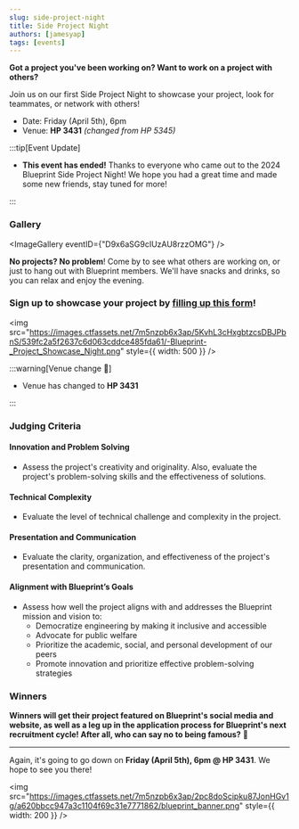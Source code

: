 ```yaml
---
slug: side-project-night
title: Side Project Night
authors: [jamesyap]
tags: [events]
---
```


**Got a project you've been working on? Want to work on a project with others?**

Join us on our first Side Project Night to showcase your project, look for teammates, or network with others!

- Date: Friday (April 5th), 6pm
- Venue: **HP 3431** _(changed from HP 5345)_

<!--truncate-->

:::tip[Event Update]

- **This event has ended!** Thanks to everyone who came out to the 2024 Blueprint Side Project Night! We hope you had a great time and made some new friends, stay tuned for more!

:::

### Gallery


<ImageGallery eventID={"D9x6aSG9cIUzAU8rzzOMG"} />

**No projects? No problem**! Come by to see what others are working on, or just to hang out with Blueprint members. We'll have snacks and drinks, so you can relax and enjoy the evening.

### Sign up to showcase your project by [filling up this form](https://forms.gle/stg8HCDEjvah6ub19)!

<img src="https://images.ctfassets.net/7m5nzpb6x3ap/5KvhL3cHxgbtzcsDBJPbnS/539fc2a5f2637c6d063cddce485fda61/-Blueprint-_Project_Showcase_Night.png" style={{ width: 500 }} />

:::warning[Venue change 🚨]

- Venue has changed to **HP 3431**

:::

### Judging Criteria

#### Innovation and Problem Solving

- Assess the project's creativity and originality. Also, evaluate the project's problem-solving skills and the effectiveness of solutions.

#### Technical Complexity

- Evaluate the level of technical challenge and complexity in the project.

#### Presentation and Communication

- Evaluate the clarity, organization, and effectiveness of the project's presentation and communication.

#### Alignment with Blueprint’s Goals

- Assess how well the project aligns with and addresses the Blueprint mission and vision to:
  - Democratize engineering by making it inclusive and accessible
  - Advocate for public welfare
  - Prioritize the academic, social, and personal development of our peers
  - Promote innovation and prioritize effective problem-solving strategies

### Winners

**Winners will get their project featured on Blueprint's social media and website, as well as a leg up in the application process for Blueprint's next recruitment cycle! After all, who can say no to being famous?** 🤔

---

Again, it's going to go down on **Friday (April 5th), 6pm @ HP 3431**. We hope to see you there!

<img src="https://images.ctfassets.net/7m5nzpb6x3ap/2pc8doScipku87JonHGv1g/a620bbcc947a3c1104f69c31e7771862/blueprint_banner.png" style={{ width: 200 }} />
